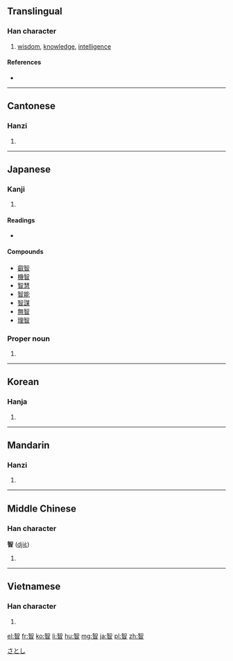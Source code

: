 ==Translingual==

===Han character===
{{Han char|rn=72|rad=日|as=08|sn=12|four=8660<sub>0</sub>|canj=人口日 (ORA)|ids=⿱[[知]][[日]]}}

# [[wisdom]], [[knowledge]], [[intelligence]]

====References====
* {{Han ref|kx=0497.150|dkj=14010|dj=0863.230|hdz=21518.150|uh=667A|ud=26234|bh=B4BC|bd=46268}}

----

==Cantonese==

===Hanzi===
{{yue-hanzi|jyut=zi3|y=ji3}}

# {{defn|lang=yue|sort=日08}}

----

==Japanese==

===Kanji===
{{ja-kanji|grade=|rs=日08}}

# {{defn|lang=ja|sort=日08}}

====Readings====
* {{ja-readings|on=[[ち]] (chi)|kun=[[ちえ]] (chie)|nanori=[[とも]] (tomo)}}

====Compounds====
* [[叡智]]
* [[機智]]
* [[智慧]]
* [[智能]]
* [[智謀]]
* [[無智]]
* [[理智]]

===Proper noun===
{{ja-pos|k|proper|hira=さとし|rom=Satoshi}}

# {{given name|male|lang=ja}}

[[Category:Japanese male given names|さとし]]

----

==Korean==

===Hanja===
{{ko-hanja|hangeul=[[지]]|eumhun=|rv=ji|mr=chi|y=ci}}

# {{defn|lang=ko|sort=日08}}

----

==Mandarin==

===Hanzi===
{{cmn-hanzi|pin=[[zhì]] ([[zhi4]])|wg=chih<sup>4</sup>}}

# {{defn|lang=cmn|sort=日08}}

----

==Middle Chinese==

===Han character===
'''智''' ([[djiɛ̀]])

# {{defn|lang=ltc|sort=日08}}

----

==Vietnamese==

===Han character===
{{vi-hantu|[[trí]]|rs=日08}}

# {{defn|lang=vi|sort=日08}}

[[el:智]]
[[fr:智]]
[[ko:智]]
[[li:智]]
[[hu:智]]
[[mg:智]]
[[ja:智]]
[[pl:智]]
[[zh:智]]